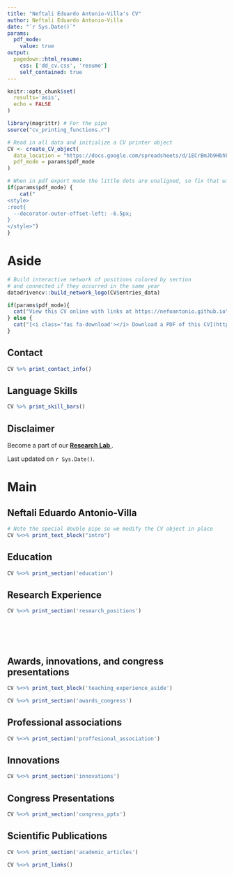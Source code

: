 ```yaml
---
title: "Neftali Eduardo Antonio-Villa's CV"
author: Neftali Eduardo Antonio-Villa
date: "`r Sys.Date()`"
params:
  pdf_mode:
    value: true
output:
  pagedown::html_resume:
    css: ['dd_cv.css', 'resume']
    self_contained: true
---
```


```r
knitr::opts_chunk$set(
  results='asis', 
  echo = FALSE
)

library(magrittr) # For the pipe
source("cv_printing_functions.r")

# Read in all data and initialize a CV printer object
CV <- create_CV_object(
  data_location = "https://docs.google.com/spreadsheets/d/1ECrBmJb9Hbhb6LvzfhYgRVWrKe1TuXvlo_K4YoAXSzU/edit#gid=917338460",  
  pdf_mode = params$pdf_mode
)

```


```r
# When in pdf export mode the little dots are unaligned, so fix that with some conditional CSS.
if(params$pdf_mode) {
    cat("
<style>
:root{
  --decorator-outer-offset-left: -6.5px;
}
</style>")
}
```


Aside
================================================================================

```r
# Build interactive network of positions colored by section
# and connected if they occurred in the same year
datadrivencv::build_network_logo(CV$entries_data)
```


```r
if(params$pdf_mode){
  cat("View this CV online with links at https://nefoantonio.github.io")
} else {
  cat("[<i class='fas fa-download'></i> Download a PDF of this CV](https://github.com/nefoantonio/nefoantonio.github.io/blob/main/cv.pdf)")
}
```

Contact {#contact}
--------------------------------------------------------------------------------

```r
CV %>% print_contact_info()
```



Language Skills {#skills}
--------------------------------------------------------------------------------

```r
CV %>% print_skill_bars()
```



Disclaimer {#disclaimer}
--------------------------------------------------------------------------------

Become a part of our [**Research Lab **](https://bellolab.org). 

Last updated on `r Sys.Date()`.



Main
================================================================================

Neftali Eduardo Antonio-Villa {#title}
--------------------------------------------------------------------------------

```r
# Note the special double pipe so we modify the CV object in place
CV %<>% print_text_block("intro") 
```



Education {data-icon=graduation-cap data-concise=true}
--------------------------------------------------------------------------------

```r
CV %<>% print_section('education')
```



Research Experience {data-icon=laptop}
--------------------------------------------------------------------------------

```r
CV %<>% print_section('research_positions')
```


<!-- These breaks just force a new page so section doesnt get cut off -->
<br>
<br>
<br>

Awards, innovations, and congress presentations {data-icon=medal}
--------------------------------------------------------------------------------

::: aside
```r
CV %<>% print_text_block('teaching_experience_aside')
```
:::

```r
CV %<>% print_section('awards_congress')
```


Professional associations  {data-icon=brain}
--------------------------------------------------------------------------------


```r
CV %<>% print_section('proffesional_association')
```


Innovations  {data-icon=trophy}
--------------------------------------------------------------------------------


```r
CV %<>% print_section('innovations')
```


Congress Presentations  {data-icon=paper-plane}
--------------------------------------------------------------------------------


```r
CV %<>% print_section('congress_pptx')
```




Scientific Publications {data-icon=file}
--------------------------------------------------------------------------------

```r
CV %<>% print_section('academic_articles')
```



```r
CV %<>% print_links()
```

